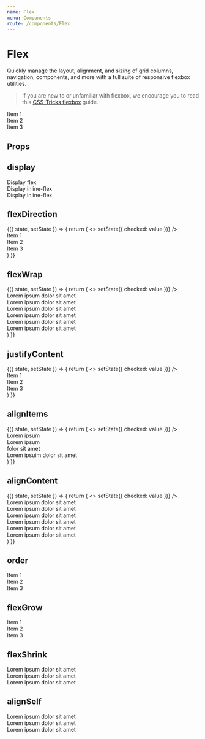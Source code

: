 ```yaml
---
name: Flex
menu: Components
route: /components/Flex
---
```



# Flex

Quickly manage the layout, alignment, and sizing of grid columns, navigation, components, and more with a full suite of responsive flexbox utilities.

> If you are new to or unfamiliar with flexbox, we encourage you to read this [CSS-Tricks flexbox](https://css-tricks.com/snippets/css/a-guide-to-flexbox/) guide.

<Playground>
  <Flex>
    <Div>Item 1</Div>
    <Div>Item 2</Div>
    <Div>Item 3</Div>
  </Flex>
</Playground>

## Props

<Props of={Flex} />

## display

<Playground>
  <Flex display="flex">
    <Div>Display flex</Div>
  </Flex>
  <Flex display="inline-flex">
    <Div>Display inline-flex</Div>
  </Flex>
  <Flex display="inline-flex">
    <Div>Display inline-flex</Div>
  </Flex>
</Playground>

## flexDirection

<Playground>
  <State initial={{ checked: 'row' }}>
    {({ state, setState }) => {
      return (
        <>
          <DemoControl name="flexDirection" options={['row', 'row-reverse', 'column', 'column-reverse']} state={state.checked} onChange={(value) => setState({ checked: value })} />
          <Flex flexDirection={state.checked}>
            <Div>Item 1</Div>
            <Div>Item 2</Div>
            <Div>Item 3</Div>
          </Flex>
        </>
      )
    }}
  </State>
</Playground>

## flexWrap

<Playground>
  <State initial={{ checked: 'nowrap' }}>
    {({ state, setState }) => {
      return (
        <>
          <DemoControl name="flexWrap" options={['wrap', 'nowrap', 'wrap-reverse']} state={state.checked} onChange={(value) => setState({ checked: value })} />
          <Flex flexWrap={state.checked}>
            <Div>Lorem ipsum dolor sit amet</Div>
            <Div>Lorem ipsum dolor sit amet</Div>
            <Div>Lorem ipsum dolor sit amet</Div>
            <Div>Lorem ipsum dolor sit amet</Div>
            <Div>Lorem ipsum dolor sit amet</Div>
            <Div>Lorem ipsum dolor sit amet</Div>
          </Flex>
        </>
      )
    }}
  </State>
</Playground>

## justifyContent

<Playground>
  <State initial={{ checked: 'flex-start' }}>
    {({ state, setState }) => {
      return (
        <>
          <DemoControl
            name="justifyContent"
            options={['flex-start', 'flex-end', 'center', 'space-between', 'space-around']}
            state={state.checked}
            onChange={(value) => setState({ checked: value })}
          />
          <Flex justifyContent={state.checked}>
            <Div>Item 1</Div>
            <Div>Item 2</Div>
            <Div>Item 3</Div>
          </Flex>
        </>
      )
    }}
  </State>
</Playground>

## alignItems

<Playground>
  <State initial={{ checked: 'stretch' }}>
    {({ state, setState }) => {
      return (
        <>
          <DemoControl
            name="alignItems"
            options={['stretch', 'flex-start', 'flex-end', 'center', 'baseline']}
            state={state.checked}
            onChange={(value) => setState({ checked: value })}
          />
          <Flex alignItems={state.checked}>
            <Div>Lorem ipsum</Div>
            <Div>Lorem ipsum <br /> folor sit amet</Div>
            <Div>Lorem ipsuim dolor sit amet</Div>
          </Flex>
        </>
      )
    }}
  </State>
</Playground>

## alignContent

<Playground>
  <State initial={{ checked: 'stretch' }}>
    {({ state, setState }) => {
      return (
        <>
          <DemoControl
            name="alignContent"
            options={['stretch', 'flex-start', 'flex-end', 'center', 'space-between', 'space-around']}
            state={state.checked}
            onChange={(value) => setState({ checked: value })}
          />
          <Flex alignContent={state.checked} flexWrap="wrap" style={{ height: 200 }}>
            <Div>Lorem ipsum dolor sit amet</Div>
            <Div>Lorem ipsum dolor sit amet</Div>
            <Div>Lorem ipsum dolor sit amet</Div>
            <Div>Lorem ipsum dolor sit amet</Div>
            <Div>Lorem ipsum dolor sit amet</Div>
            <Div>Lorem ipsum dolor sit amet</Div>
          </Flex>
        </>
      )
    }}
  </State>
</Playground>

## order

<Playground>
  <Flex>
    <Flex order={2}>
      <Div>Item 1</Div>
    </Flex>
    <Flex order={3}>
      <Div>Item 2</Div>
    </Flex>
    <Flex order={1}>
      <Div>Item 3</Div>
    </Flex>
  </Flex>
</Playground>

## flexGrow

<Playground>
  <Flex>
    <Flex flexGrow={1}>
      <Div style={{ width: '100%' }}>Item 1</Div>
    </Flex>
    <Flex>
      <Div style={{ width: '100%' }}>Item 2</Div>
    </Flex>
    <Flex>
      <Div style={{ width: '100%' }}>Item 3</Div>
    </Flex>
  </Flex>
</Playground>

## flexShrink

<Playground>
  <Flex>
    <Flex style={{ width: '100%' }}>
      <Div style={{ width: '100%' }}>Lorem ipsum dolor sit amet</Div>
    </Flex>
    <Flex flexShrink={1}>
      <Div style={{ width: '100%' }}>Lorem ipsum dolor sit amet</Div>
    </Flex>
    <Flex flexShrink={0}>
      <Div style={{ width: '100%' }}>Lorem ipsum dolor sit amet</Div>
    </Flex>
  </Flex>
</Playground>

## alignSelf

<Playground>
  <Flex alignItems="flex-start" style={{ minHeight: 200 }}>
    <Flex>
      <Div>Lorem ipsum dolor sit amet</Div>
    </Flex>
    <Flex alignSelf="flex-end">
      <Div>Lorem ipsum dolor sit amet</Div>
    </Flex>
    <Flex>
      <Div>Lorem ipsum dolor sit amet</Div>
    </Flex>
  </Flex>
</Playground>
